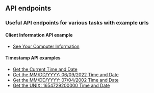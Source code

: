 ## API endpoints

### Useful API endpoints for various tasks with example urls

#### Client Information API example 
- [See Your Computer Information](/client)

#### Timestamp API examples
- [Get the Current Time and Date](/timestamp)
- [Get the MM/DD/YYYY: 06/09/2022 Time and Date](/timestamp/06/09/2022stamp)
- [Get the MM/DD/YYYY: 07/04/2002 Time and Date](//timestamp/?date=07/04/2022)
- [Get the UNIX: 1654729200000 Time and Date](//timestamp/1654729200000)
